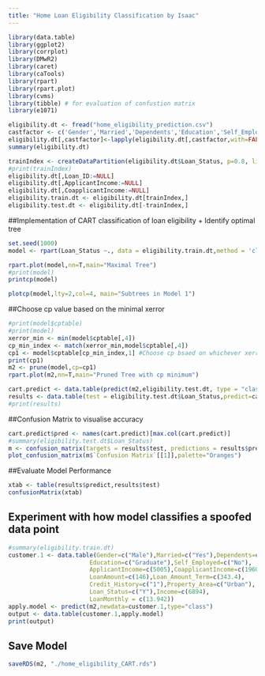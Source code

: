```yaml
---
title: "Home Loan Eligibility Classification by Isaac"
---
```


```r
library(data.table)
library(ggplot2)
library(corrplot)
library(DMwR2)
library(caret)
library(caTools)
library(rpart)
library(rpart.plot)
library(cvms) 
library(tibble) # for evaluation of confustion matrix
library(e1071)
```
```r
eligibility.dt <- fread("home_eligibility_prediction.csv")
castfactor <- c('Gender','Married','Dependents','Education','Self_Employed','Property_Area','Loan_Status','Credit_History')
eligibility.dt[,castfactor]<-lapply(eligibility.dt[,castfactor,with=FALSE],factor)
summary(eligibility.dt)
```
```r
trainIndex <- createDataPartition(eligibility.dt$Loan_Status, p=0.8, list=FALSE)
#print(trainIndex)
eligibility.dt[,Loan_ID:=NULL]
eligibility.dt[,ApplicantIncome:=NULL]
eligibility.dt[,CoapplicantIncome:=NULL]
eligibility.train.dt <- eligibility.dt[trainIndex,]
eligibility.test.dt <- eligibility.dt[-trainIndex,]
```

##Implementation of CART classification of loan eligibility + Identify optimal tree
```r
set.seed(1000)
model <- rpart(Loan_Status ~., data = eligibility.train.dt,method = 'class',control = rpart.control(minsplit =2,cp=0))
```

```r
rpart.plot(model,nn=T,main="Maximal Tree")
#print(model)
printcp(model)
```

```r
plotcp(model,lty=2,col=4, main="Subtrees in Model 1")
```
##Choose cp value based on the minimal xerror 
```r
#print(model$cptable)
#print(model)
xerror_min <- min(model$cptable[,4])
cp_min_index <- match(xerror_min,model$cptable[,4])
cp1 <- model$cptable[cp_min_index,1] #Choose cp bsaed on whichever xerror is lowest
print(cp1)
m2 <- prune(model,cp=cp1)
rpart.plot(m2,nn=T,main="Pruned Tree with cp minimum")
```

```r
cart.predict <- data.table(predict(m2,eligibility.test.dt, type = "class"))
results <- data.table(test = eligibility.test.dt$Loan_Status,predict=cart.predict$V1)
#print(results)
```

##Confusion Matrix to visualise accuracy
```r
cart.predict$pred <- names(cart.predict)[max.col(cart.predict)]
#summary(eligibility.test.dt$Loan_Status)
m <- confusion_matrix(targets = results$test, predictions = results$predict)
plot_confusion_matrix(m$`Confusion Matrix`[[1]],palette="Oranges")
```
##Evaluate Model Performance
```r
xtab <- table(results$predict,results$test)
confusionMatrix(xtab)
```
## Experiment with how model classifies a spoofed data point
```r
#summary(eligibility.train.dt)
customer.1 <- data.table(Gender=c("Male"),Married=c("Yes"),Dependents=c("0"),
                       Education=c("Graduate"),Self_Employed=c("No"),
                       ApplicantIncome=c(5005),CoapplicantIncome=c(1960),
                       LoanAmount=c(146),Loan_Amount_Term=c(343.4),
                       Credit_History=c("1"),Property_Area=c("Urban"),
                       Loan_Status=c("Y"),Income=c(6894),
                       LoanMonthly = c(13.942))
apply.model <- predict(m2,newdata=customer.1,type="class")
output <- data.table(customer.1,apply.model)
print(output)
```


## Save Model
```r
saveRDS(m2, "./home_eligibility_CART.rds")
```
